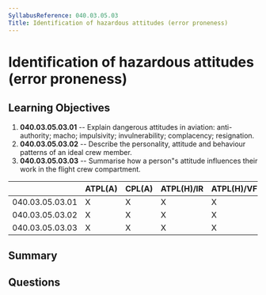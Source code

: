 ```yaml
---
SyllabusReference: 040.03.05.03
Title: Identification of hazardous attitudes (error proneness)
---
```


# Identification of hazardous attitudes (error proneness)

## Learning Objectives

1. **040.03.05.03.01** -- Explain dangerous attitudes in aviation: anti-authority;
   macho; impulsivity; invulnerability; complacency; resignation.
2. **040.03.05.03.02** -- Describe the personality, attitude and behaviour
   patterns of an ideal crew member.
3. **040.03.05.03.03** -- Summarise how a person"s attitude influences their work
   in the flight crew compartment.

|                 | ATPL(A) | CPL(A) | ATPL(H)/IR | ATPL(H)/VFR | CPL(H) | IR  | CBIR(A) |
| --------------- | ------- | ------ | ---------- | ----------- | ------ | --- | ------- |
| 040.03.05.03.01 | X       | X      | X          | X           | X      |     |         |
| 040.03.05.03.02 | X       | X      | X          | X           | X      |     |         |
| 040.03.05.03.03 | X       | X      | X          | X           | X      |     |         |

## Summary

## Questions
